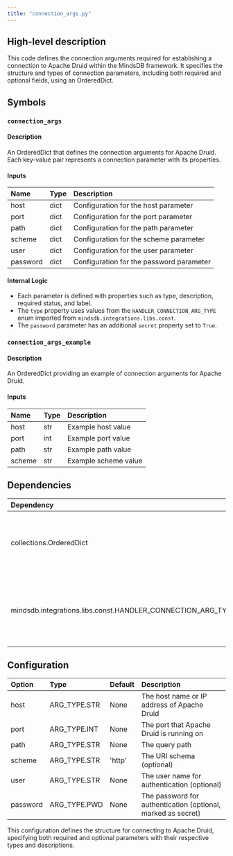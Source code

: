 ```yaml
---
title: "connection_args.py"
---
```


## High-level description
This code defines the connection arguments required for establishing a connection to Apache Druid within the MindsDB framework. It specifies the structure and types of connection parameters, including both required and optional fields, using an OrderedDict.

## Symbols

### `connection_args`
#### Description
An OrderedDict that defines the connection arguments for Apache Druid. Each key-value pair represents a connection parameter with its properties.

#### Inputs
| Name | Type | Description |
|:-----|:-----|:------------|
| host | dict | Configuration for the host parameter |
| port | dict | Configuration for the port parameter |
| path | dict | Configuration for the path parameter |
| scheme | dict | Configuration for the scheme parameter |
| user | dict | Configuration for the user parameter |
| password | dict | Configuration for the password parameter |

#### Internal Logic
- Each parameter is defined with properties such as type, description, required status, and label.
- The `type` property uses values from the `HANDLER_CONNECTION_ARG_TYPE` enum imported from `mindsdb.integrations.libs.const`.
- The `password` parameter has an additional `secret` property set to `True`.

### `connection_args_example`
#### Description
An OrderedDict providing an example of connection arguments for Apache Druid.

#### Inputs
| Name | Type | Description |
|:-----|:-----|:------------|
| host | str | Example host value |
| port | int | Example port value |
| path | str | Example path value |
| scheme | str | Example scheme value |

## Dependencies
| Dependency | Purpose |
|:-----------|:--------|
| collections.OrderedDict | Used to create ordered dictionaries for connection arguments |
| mindsdb.integrations.libs.const.HANDLER_CONNECTION_ARG_TYPE | Imported as ARG_TYPE, used to specify the type of connection arguments |

## Configuration
| Option | Type | Default | Description |
|:-------|:-----|:--------|:------------|
| host | ARG_TYPE.STR | None | The host name or IP address of Apache Druid |
| port | ARG_TYPE.INT | None | The port that Apache Druid is running on |
| path | ARG_TYPE.STR | None | The query path |
| scheme | ARG_TYPE.STR | 'http' | The URI schema (optional) |
| user | ARG_TYPE.STR | None | The user name for authentication (optional) |
| password | ARG_TYPE.PWD | None | The password for authentication (optional, marked as secret) |

This configuration defines the structure for connecting to Apache Druid, specifying both required and optional parameters with their respective types and descriptions.